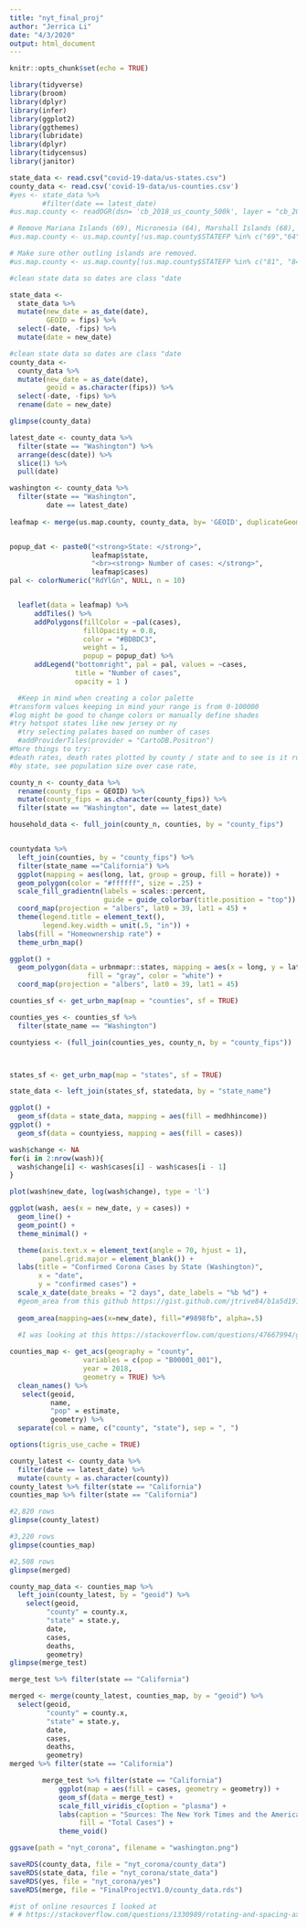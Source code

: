 ```yaml
---
title: "nyt_final_proj"
author: "Jerrica Li"
date: "4/3/2020"
output: html_document
---
```


```r
knitr::opts_chunk$set(echo = TRUE)
```

```r
library(tidyverse)
library(broom)
library(dplyr)
library(infer)
library(ggplot2)
library(ggthemes)
library(lubridate)
library(dplyr)
library(tidycensus)
library(janitor)
```

```r
state_data <- read.csv("covid-19-data/us-states.csv") 
county_data <- read.csv('covid-19-data/us-counties.csv')
#yes <- state_data %>% 
        #filter(date == latest_date)
#us.map.county <- readOGR(dsn= 'cb_2018_us_county_500k', layer = "cb_2018_us_county_500k", stringsAsFactors = FALSE)

# Remove Mariana Islands (69), Micronesia (64), Marshall Islands (68), Palau (70), Minor Islands (74)
#us.map.county <- us.map.county[!us.map.county$STATEFP %in% c("69","64", "68", "70", "74"),]

# Make sure other outling islands are removed.
#us.map.county <- us.map.county[!us.map.county$STATEFP %in% c("81", "84", "86", "87", "89", "71", "76","95", "79"),]
```

```r
#clean state data so dates are class "date

state_data <- 
  state_data %>% 
  mutate(new_date = as_date(date),
         GEOID = fips) %>% 
  select(-date, -fips) %>% 
  mutate(date = new_date)

#clean state data so dates are class "date
county_data <- 
  county_data %>% 
  mutate(new_date = as_date(date),
         geoid = as.character(fips)) %>% 
  select(-date, -fips) %>% 
  rename(date = new_date)

glimpse(county_data)
```

```r

latest_date <- county_data %>% 
  filter(state == "Washington") %>% 
  arrange(desc(date)) %>% 
  slice(1) %>% 
  pull(date)

washington <- county_data %>% 
  filter(state == "Washington", 
         date == latest_date)
  
leafmap <- merge(us.map.county, county_data, by= 'GEOID', duplicateGeoms = TRUE)


popup_dat <- paste0("<strong>State: </strong>",
                    leafmap$state,
                    "<br><strong> Number of cases: </strong>",
                    leafmap$cases)
pal <- colorNumeric("RdYlGn", NULL, n = 10)


  leaflet(data = leafmap) %>% 
      addTiles() %>%
      addPolygons(fillColor = ~pal(cases),
                  fillOpacity = 0.8,
                  color = "#BDBDC3",
                  weight = 1,
                  popup = popup_dat) %>%
      addLegend("bottomright", pal = pal, values = ~cases,
                title = "Number of cases",
                opacity = 1 )

  #Keep in mind when creating a color palette
#transform values keeping in mind your range is from 0-100000
#log might be good to change colors or manually define shades 
#try hotspot states like new jersey or ny 
  #try selecting palates based on number of cases 
  #addProviderTiles(provider = "CartoDB.Positron")
#More things to try:
#death rates, death rates plotted by county / state and to see is it rural places? urban cities? the south? 
#by state, see population size over case rate, 

```

```r


county_n <- county_data %>% 
  rename(county_fips = GEOID) %>% 
  mutate(county_fips = as.character(county_fips)) %>% 
  filter(state == "Washington", date == latest_date)

household_data <- full_join(county_n, counties, by = "county_fips") 


countydata %>% 
  left_join(counties, by = "county_fips") %>% 
  filter(state_name =="California") %>% 
  ggplot(mapping = aes(long, lat, group = group, fill = horate)) +
  geom_polygon(color = "#ffffff", size = .25) +
  scale_fill_gradientn(labels = scales::percent,
                       guide = guide_colorbar(title.position = "top")) +
  coord_map(projection = "albers", lat0 = 39, lat1 = 45) +
  theme(legend.title = element_text(),
        legend.key.width = unit(.5, "in")) +
  labs(fill = "Homeownership rate") +
  theme_urbn_map()

ggplot() + 
  geom_polygon(data = urbnmapr::states, mapping = aes(x = long, y = lat, group = group),
		           fill = "gray", color = "white") +
  coord_map(projection = "albers", lat0 = 39, lat1 = 45)
```

```r
counties_sf <- get_urbn_map(map = "counties", sf = TRUE)

counties_yes <- counties_sf %>% 
  filter(state_name == "Washington")

countyiess <- (full_join(counties_yes, county_n, by = "county_fips"))



states_sf <- get_urbn_map(map = "states", sf = TRUE)

state_data <- left_join(states_sf, statedata, by = "state_name")

ggplot() +
  geom_sf(data = state_data, mapping = aes(fill = medhhincome))
ggplot() +
  geom_sf(data = countyiess, mapping = aes(fill = cases))
```



```r

wash$change <- NA
for(i in 2:nrow(wash)){
  wash$change[i] <- wash$cases[i] - wash$cases[i - 1]
}

plot(wash$new_date, log(wash$change), type = 'l')

```



```r

ggplot(wash, aes(x = new_date, y = cases)) +
  geom_line() +
  geom_point() + 
  theme_minimal() +

  theme(axis.text.x = element_text(angle = 70, hjust = 1), 
        panel.grid.major = element_blank()) + 
  labs(title = "Confirmed Corona Cases by State (Washington)", 
       x = "date", 
       y = "confirmed cases") +
  scale_x_date(date_breaks = "2 days", date_labels = "%b %d") +
  #geom_area from this github https://gist.github.com/jtrive84/b1a5d191358883dea1d511d8c78929b6#file-ggplot_auc-r-L9
  
  geom_area(mapping=aes(x=new_date), fill="#9898fb", alpha=.5) 
  
  #I was looking at this https://stackoverflow.com/questions/47667994/ggplot-x-axis-labels-with-all-x-axis-values for the longest time before I realized that I can change this by using scale_x_date()

```

```r
counties_map <- get_acs(geography = "county",
                  variables = c(pop = "B00001_001"), 
                  year = 2018,
                  geometry = TRUE) %>% 
  clean_names() %>% 
   select(geoid, 
          name, 
          "pop" = estimate,
          geometry) %>% 
  separate(col = name, c("county", "state"), sep = ", ")

options(tigris_use_cache = TRUE)

county_latest <- county_data %>% 
  filter(date == latest_date) %>% 
  mutate(county = as.character(county))
county_latest %>% filter(state == "California")
counties_map %>% filter(state == "California")

#2,820 rows
glimpse(county_latest)

#3,220 rows
glimpse(counties_map)

#2,508 rows
glimpse(merged)

county_map_data <- counties_map %>% 
  left_join(county_latest, by = "geoid") %>% 
    select(geoid, 
         "county" = county.x,
         "state" = state.y,
         date, 
         cases, 
         deaths, 
         geometry)
glimpse(merge_test)

merge_test %>% filter(state == "California")

merged <- merge(county_latest, counties_map, by = "geoid") %>% 
  select(geoid, 
         "county" = county.x,
         "state" = state.y,
         date, 
         cases, 
         deaths, 
         geometry)
merged %>% filter(state == "California")
```

```r
        merge_test %>% filter(state == "California")
            ggplot(map = aes(fill = cases, geometry = geometry)) +
            geom_sf(data = merge_test) + 
            scale_fill_viridis_c(option = "plasma") + 
            labs(caption = "Sources: The New York Times and the American Community Survey 2014-2018", 
                 fill = "Total Cases") + 
            theme_void()

```

```r
ggsave(path = "nyt_corona", filename = "washington.png")
```

```r
saveRDS(county_data, file = "nyt_corona/county_data")
saveRDS(state_data, file = "nyt_corona/state_data")
saveRDS(yes, file = "nyt_corona/yes")
saveRDS(merge, file = "FinalProjectV1.0/county_data.rds")
```

```r
#ist of online resources I looked at 
# # https://stackoverflow.com/questions/1330989/rotating-and-spacing-axis-labels-in-ggplot2
```

